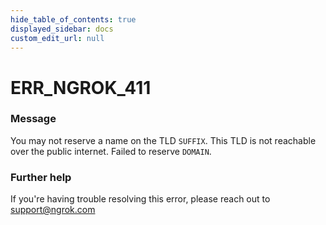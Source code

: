 ```yaml
---
hide_table_of_contents: true
displayed_sidebar: docs
custom_edit_url: null
---
```



# ERR_NGROK_411

### Message

You may not reserve a name on the TLD `SUFFIX`. This TLD is not reachable over the public internet. Failed to reserve `DOMAIN`.

### Further help

If you're having trouble resolving this error, please reach out to [support@ngrok.com](mailto:support@ngrok.com?subject=Help%20with%20ERR_NGROK_411)

<ErrorDetails error="err_ngrok_411" />
